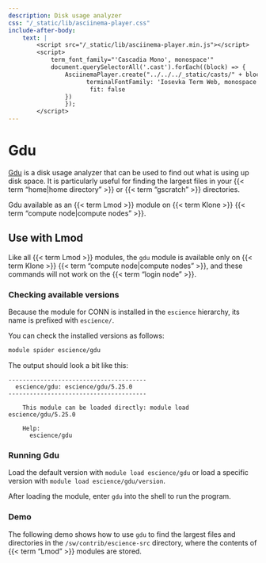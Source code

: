 ```yaml
---
description: Disk usage analyzer
css: "/_static/lib/asciinema-player.css"
include-after-body:
    text: |
        <script src="/_static/lib/asciinema-player.min.js"></script>
        <script>
            term_font_family="'Cascadia Mono', monospace'"
            document.querySelectorAll('.cast').forEach((block) => {
                AsciinemaPlayer.create("../../../_static/casts/" + block.id + ".cast", block, {
                      terminalFontFamily: 'Iosevka Term Web, monospace',
                       fit: false
                })
                });
        </script>
---
```

# Gdu

[Gdu](https://github.com/dundee/gdu) is a disk usage analyzer that can be used to find out what is using up disk space. It is particularly useful for finding the largest files in your {{< term "home|home directory" >}} or {{< term "gscratch" >}} directories.

Gdu available as an {{< term Lmod >}} module on {{< term Klone >}} {{< term "compute node|compute nodes" >}}.

## Use with Lmod

Like all {{< term Lmod >}} modules, the `gdu` module is available only on {{< term Klone >}} {{< term "compute node|compute nodes" >}}, and these commands will not work on the {{< term "login node" >}}.

### Checking available versions

Because the module for CONN is installed in the `escience` hierarchy, its name is prefixed with `escience/`.

You can check the installed versions as follows:

```bash
module spider escience/gdu
```

The output should look a bit like this:

```text
---------------------------------------
  escience/gdu: escience/gdu/5.25.0                                                           
---------------------------------------    
                                                                                              
    This module can be loaded directly: module load escience/gdu/5.25.0                       
                                                                                              
    Help:                                                                                     
      escience/gdu                                                                            
```

### Running Gdu

Load the default version with `module load escience/gdu` or load a specific version with `module load escience/gdu/version`.

After loading the module, enter `gdu` into the shell to run the program.

### Demo

The following demo shows how to use `gdu` to find the largest files and directories in the `/sw/contrib/escience-src` directory, where the contents of {{< term "Lmod" >}} modules are stored.

::::: {.cast #gdu}
:::::

